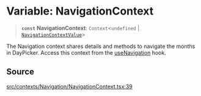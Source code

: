 # Variable: NavigationContext

> **`const`** **NavigationContext**: `Context`\<`undefined` \| [`NavigationContextValue`](/api/latest/interfaces/NavigationContextValue.mdx)\>

The Navigation context shares details and methods to navigate the months in
DayPicker. Access this context from the [useNavigation](/api/latest/functions/useNavigation.mdx) hook.

## Source

[src/contexts/Navigation/NavigationContext.tsx:39](https://github.com/gpbl/react-day-picker/blob/c4157425c/src/contexts/Navigation/NavigationContext.tsx#L39)
